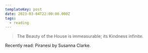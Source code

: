 ```yaml
---
templateKey: post
date: 2023-03-04T22:00:00.000Z
tags:
  - reading
---
```

> The Beauty of the House is immeasurable; its Kindness infinite.

Recently read: Piranesi by Susanna Clarke.